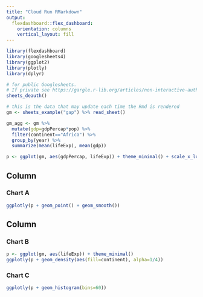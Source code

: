 ```yaml
---
title: "Cloud Run RMarkdown"
output: 
  flexdashboard::flex_dashboard:
    orientation: columns
    vertical_layout: fill
---
```


```r
library(flexdashboard)
library(googlesheets4)
library(ggplot2)
library(plotly)
library(dplyr)

# for public Googlesheets.  
# If private see https://gargle.r-lib.org/articles/non-interactive-auth.html
sheets_deauth()

# this is the data that may update each time the Rmd is rendered
gm <- sheets_example("gap") %>% read_sheet()

gm_agg <- gm %>%
  mutate(gdp=gdpPercap*pop) %>%
  filter(continent=="Africa") %>%
  group_by(year) %>%
  summarize(mean(lifeExp), mean(gdp))

p <- ggplot(gm, aes(gdpPercap, lifeExp)) + theme_minimal() + scale_x_log10()
```

Column {data-width=650}
-----------------------------------------------------------------------

### Chart A

```r
ggplotly(p + geom_point() + geom_smooth())
```

Column {data-width=350}
-----------------------------------------------------------------------

### Chart B

```r
p <- ggplot(gm, aes(lifeExp)) + theme_minimal()
ggplotly(p + geom_density(aes(fill=continent), alpha=1/4))
```

### Chart C

```r
ggplotly(p + geom_histogram(bins=60))
```

